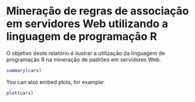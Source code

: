 Mineração de regras de associação em servidores Web utilizando a linguagem de programação R
===========================================================================================

O objetivo deste relatório é ilustrar a utilização da linguagem de programação R na mineração de padrões em servidores Web.


```r
summary(cars)
```

You can also embed plots, for example:

```r
plot(cars)
```

